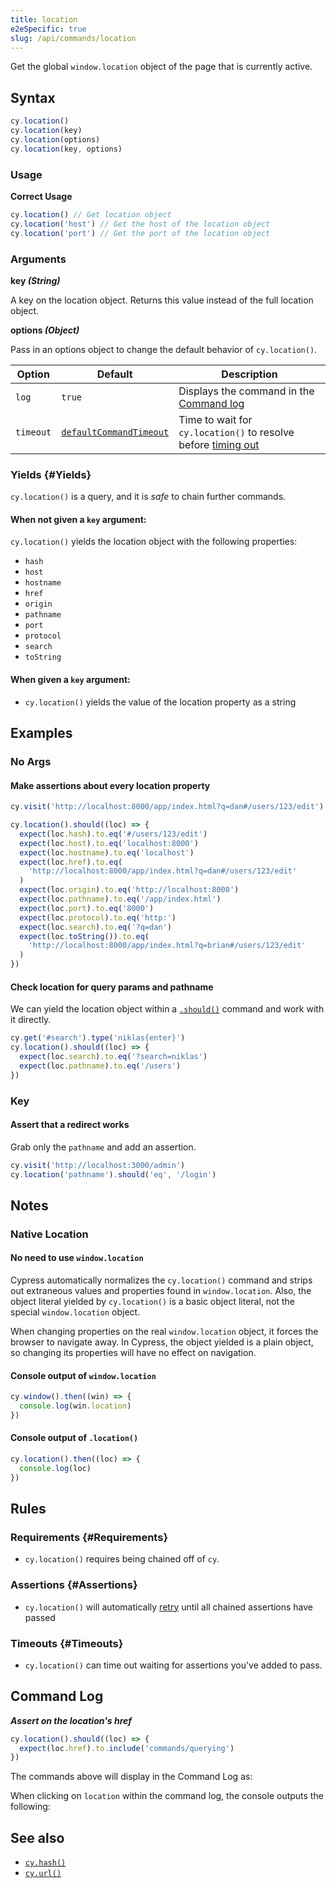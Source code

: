 ```yaml
---
title: location
e2eSpecific: true
slug: /api/commands/location
---
```


Get the global `window.location` object of the page that is currently active.

## Syntax

```javascript
cy.location()
cy.location(key)
cy.location(options)
cy.location(key, options)
```

### Usage

<Icon name="check-circle" color="green" /> **Correct Usage**

```javascript
cy.location() // Get location object
cy.location('host') // Get the host of the location object
cy.location('port') // Get the port of the location object
```

### Arguments

<Icon name="angle-right" /> **key _(String)_**

A key on the location object. Returns this value instead of the full location
object.

<Icon name="angle-right" /> **options _(Object)_**

Pass in an options object to change the default behavior of `cy.location()`.

| Option    | Default                                                              | Description                                                                              |
| --------- | -------------------------------------------------------------------- | ---------------------------------------------------------------------------------------- |
| `log`     | `true`                                                               | Displays the command in the [Command log](/guides/core-concepts/cypress-app#Command-Log) |
| `timeout` | [`defaultCommandTimeout`](/guides/references/configuration#Timeouts) | Time to wait for `cy.location()` to resolve before [timing out](#Timeouts)               |

### Yields [<Icon name="question-circle"/>](/guides/core-concepts/introduction-to-cypress#Subject-Management) {#Yields}

`cy.location()` is a query, and it is _safe_ to chain further commands.

#### When not given a `key` argument:

`cy.location()` yields the location object with the following properties:

- `hash`
- `host`
- `hostname`
- `href`
- `origin`
- `pathname`
- `port`
- `protocol`
- `search`
- `toString`

#### When given a `key` argument:

- `cy.location()` yields the value of the location property as a string

## Examples

### No Args

#### Make assertions about every location property

```javascript
cy.visit('http://localhost:8000/app/index.html?q=dan#/users/123/edit')

cy.location().should((loc) => {
  expect(loc.hash).to.eq('#/users/123/edit')
  expect(loc.host).to.eq('localhost:8000')
  expect(loc.hostname).to.eq('localhost')
  expect(loc.href).to.eq(
    'http://localhost:8000/app/index.html?q=dan#/users/123/edit'
  )
  expect(loc.origin).to.eq('http://localhost:8000')
  expect(loc.pathname).to.eq('/app/index.html')
  expect(loc.port).to.eq('8000')
  expect(loc.protocol).to.eq('http:')
  expect(loc.search).to.eq('?q=dan')
  expect(loc.toString()).to.eq(
    'http://localhost:8000/app/index.html?q=brian#/users/123/edit'
  )
})
```

#### Check location for query params and pathname

We can yield the location object within a [`.should()`](/api/commands/should)
command and work with it directly.

```javascript
cy.get('#search').type('niklas{enter}')
cy.location().should((loc) => {
  expect(loc.search).to.eq('?search=niklas')
  expect(loc.pathname).to.eq('/users')
})
```

### Key

#### Assert that a redirect works

Grab only the `pathname` and add an assertion.

```javascript
cy.visit('http://localhost:3000/admin')
cy.location('pathname').should('eq', '/login')
```

## Notes

### Native Location

#### No need to use `window.location`

Cypress automatically normalizes the `cy.location()` command and strips out
extraneous values and properties found in `window.location`. Also, the object
literal yielded by `cy.location()` is a basic object literal, not the special
`window.location` object.

When changing properties on the real `window.location` object, it forces the
browser to navigate away. In Cypress, the object yielded is a plain object, so
changing its properties will have no effect on navigation.

#### Console output of `window.location`

```javascript
cy.window().then((win) => {
  console.log(win.location)
})
```

<DocsImage
  src="/img/api/location/window-location-object-printed-in-console-log.png"
  alt="Console.log of window.location"
/>

#### Console output of `.location()`

```javascript
cy.location().then((loc) => {
  console.log(loc)
})
```

<DocsImage
  src="/img/api/location/special-cypress-location-object-logged-in-console-output.png"
  alt="Console Log of Cypress location command"
/>

## Rules

### Requirements [<Icon name="question-circle"/>](/guides/core-concepts/introduction-to-cypress#Chains-of-Commands) {#Requirements}

- `cy.location()` requires being chained off of `cy`.

### Assertions [<Icon name="question-circle"/>](/guides/core-concepts/introduction-to-cypress#Assertions) {#Assertions}

- `cy.location()` will automatically
  [retry](/guides/core-concepts/retry-ability) until all chained assertions have
  passed

### Timeouts [<Icon name="question-circle"/>](/guides/core-concepts/introduction-to-cypress#Timeouts) {#Timeouts}

- `cy.location()` can time out waiting for assertions you've added to pass.

## Command Log

**_Assert on the location's href_**

```javascript
cy.location().should((loc) => {
  expect(loc.href).to.include('commands/querying')
})
```

The commands above will display in the Command Log as:

<DocsImage
  src="/img/api/location/make-assertion-about-location-url-in-tests.png"
  alt="Command Log of Cypress location command"
/>

When clicking on `location` within the command log, the console outputs the
following:

<DocsImage
  src="/img/api/location/location-object-in-console-log.png"
  alt="Console Log of Cypress location command"
/>

## See also

- [`cy.hash()`](/api/commands/hash)
- [`cy.url()`](/api/commands/url)
